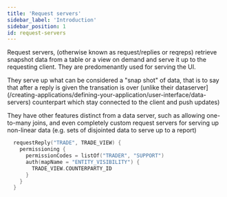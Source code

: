 ```yaml
---
title: 'Request servers'
sidebar_label: 'Introduction'
sidebar_position: 1
id: request-servers
---
```



Request servers, (otherwise known as request/replies or reqreps) retrieve snapshot data from a table or a view on demand and serve it up to the requesting client. They are predomenantly used for serving the UI.

They serve up what can be considered a "snap shot" of data, that is to say that after a reply is given the transation is over (unlike their dataserver](/creating-applications/defining-your-application/user-interface/data-servers) counterpart which stay connected to the client and push updates)

They have other features distinct from a data server,  such as allowing one-to-many joins, and even completely custom request servers for serving up non-linear data (e.g. sets of disjointed data to serve up to a report)

```kotlin
  requestReply("TRADE", TRADE_VIEW) {
    permissioning {
      permissionCodes = listOf("TRADER", "SUPPORT")
      auth(mapName = "ENTITY_VISIBILITY") {
        TRADE_VIEW.COUNTERPARTY_ID
      }
    }
  }
```

